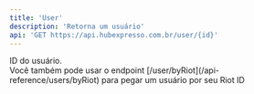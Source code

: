 ```yaml
---
title: 'User'
description: 'Retorna um usuário'
api: 'GET https://api.hubexpresso.com.br/user/{id}'
---
```


<ParamField path="id" type="string" required>
    ID do usuário.<br />
    Você também pode usar o endpoint [/user/byRiot](/api-reference/users/byRiot) para pegar um usuário por seu Riot ID
</ParamField>